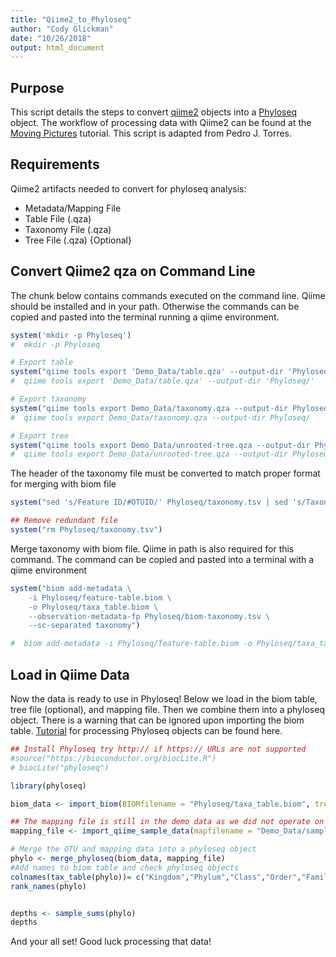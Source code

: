 ```yaml
---
title: "Qiime2_to_Phyloseq"
author: "Cody Glickman"
date: "10/26/2018"
output: html_document
---
```


## Purpose
This script details the steps to convert [qiime2](https://docs.qiime2.org/2018.8/concepts/) objects into a [Phyloseq](https://joey711.github.io/phyloseq/) object. The workflow of processing data with Qiime2 can be found at the [Moving Pictures](https://docs.qiime2.org/2018.8/tutorials/moving-pictures/) tutorial. This script is adapted from Pedro J. Torres.

## Requirements
Qiime2 artifacts needed to convert for phyloseq analysis:

  * Metadata/Mapping File
  * Table File (.qza)
  * Taxonomy File (.qza)
  * Tree File (.qza) {Optional}
  
## Convert Qiime2 qza on Command Line
The chunk below contains commands executed on the command line. Qiime should be installed and in your path. Otherwise the commands can be copied and pasted into the terminal running a qiime environment.  

```r
system('mkdir -p Phyloseq')
#  mkdir -p Phyloseq

# Export table
system("qiime tools export 'Demo_Data/table.qza' --output-dir 'Phyloseq/'")
#  qiime tools export 'Demo_Data/table.qza' --output-dir 'Phyloseq/'

# Export taxonomy
system("qiime tools export Demo_Data/taxonomy.qza --output-dir Phyloseq/")
#  qiime tools export Demo_Data/taxonomy.qza --output-dir Phyloseq/

# Export tree
system("qiime tools export Demo_Data/unrooted-tree.qza --output-dir Phyloseq/")
#  qiime tools export Demo_Data/unrooted-tree.qza --output-dir Phyloseq/
```

The header of the taxonomy file must be converted to match proper format for merging with biom file
```r
system("sed 's/Feature ID/#OTUID/' Phyloseq/taxonomy.tsv | sed 's/Taxon/taxonomy/' | sed 's/Confidence/confidence/' > Phyloseq/biom-taxonomy.tsv")

## Remove redundant file
system("rm Phyloseq/taxonomy.tsv")
```

Merge taxonomy with biom file. Qiime in path is also required for this command. The command can be copied and pasted into a terminal with a qiime environment
```r
system("biom add-metadata \
    -i Phyloseq/feature-table.biom \
    -o Phyloseq/taxa_table.biom \
    --observation-metadata-fp Phyloseq/biom-taxonomy.tsv \
    --sc-separated taxonomy")

#  biom add-metadata -i Phyloseq/feature-table.biom -o Phyloseq/taxa_table.biom --observation-metadata-fp Phyloseq/biom-taxonomy.tsv --sc-separated taxonomy
```


## Load in Qiime Data
Now the data is ready to use in Phyloseq! Below we load in the biom table, tree file (optional), and mapping file. Then we combine them into a phyloseq object. There is a warning that can be ignored upon importing the biom table. [Tutorial](http://joey711.github.io/phyloseq/tutorials-index) for processing Phyloseq objects can be found here. 

```r
## Install Phyloseq try http:// if https:// URLs are not supported
#source("https://bioconductor.org/biocLite.R")
# biocLite("phyloseq")

library(phyloseq)

biom_data <- import_biom(BIOMfilename = "Phyloseq/taxa_table.biom", treefilename = "Phyloseq/tree.nwk")

## The mapping file is still in the demo data as we did not operate on it
mapping_file <- import_qiime_sample_data(mapfilename = "Demo_Data/sample-metadata.tsv")

# Merge the OTU and mapping data into a phyloseq object
phylo <- merge_phyloseq(biom_data, mapping_file)
#Add names to biom table and check phyloseq objects
colnames(tax_table(phylo))= c("Kingdom","Phylum","Class","Order","Family","Genus", "Species")
rank_names(phylo)


depths <- sample_sums(phylo)
depths
```

And your all set! Good luck processing that data!


